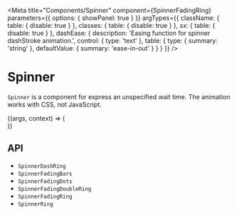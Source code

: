 


<Meta
  title="Components/Spinner"
  component={SpinnerFadingRing}
  parameters={{
    options: { showPanel: true }
  }}
  argTypes={{
    className: {
      table: {
        disable: true
      }
    },
    classes: {
      table: {
        disable: true
      }
    },
    sx: {
      table: {
        disable: true
      }
    },
    dashEase: {
      description: 'Easing function for spinner dashStroke animation.',
      control: { type: 'text' },
      table: {
        type: {
          summary: 'string'
        },
        defaultValue: {
          summary: 'ease-in-out'
        }
      }
    }
  }}
/>

# Spinner

`Spinner` is a component for express an unspecified wait time. The animation works with CSS, not JavaScript.

<Canvas>
  <Story name="Demo">
    {(args, context) => (
      <div
        style={{
          display: 'grid',
          gap: '24px',
          gridAutoFlow: 'column',
          justifyContent: 'flex-start'
        }}
      >
        <SpinnerFadingRing size={args.size} duration={args.duration} color={args.color} ease={args.ease} />
        <SpinnerFadingDots size={args.size} duration={args.duration} color={args.color} ease={args.ease} />
        <SpinnerFadingBars size={args.size} duration={args.duration} color={args.color} ease={args.ease} />
        <SpinnerRing size={args.size} duration={args.duration} color={args.color} ease={args.ease} />
        <SpinnerDashRing {...args} />
        <SpinnerFadingDoubleRing size={args.size} duration={args.duration} color={args.color} ease={args.ease} />
      </div>
    )}
  </Story>
</Canvas>

<ArgsTable story="Demo" />

<br />

## API

<ul>
  <li>
    <LinkTo kind="components-api-spinnerdashring" story="page">
      <code>SpinnerDashRing</code>
    </LinkTo>
  </li>
  <li>
    <LinkTo kind="components-api-spinnerfadingbars" story="page">
      <code>SpinnerFadingBars</code>
    </LinkTo>
  </li>
  <li>
    <LinkTo kind="components-api-spinnerfadingdots" story="page">
      <code>SpinnerFadingDots</code>
    </LinkTo>
  </li>
  <li>
    <LinkTo kind="components-api-spinnerfadingdoublering" story="page">
      <code>SpinnerFadingDoubleRing</code>
    </LinkTo>
  </li>
  <li>
    <LinkTo kind="components-api-spinnerfadingring" story="page">
      <code>SpinnerFadingRing</code>
    </LinkTo>
  </li>
  <li>
    <LinkTo kind="components-api-spinnerring" story="page">
      <code>SpinnerRing</code>
    </LinkTo>
  </li>
</ul>
